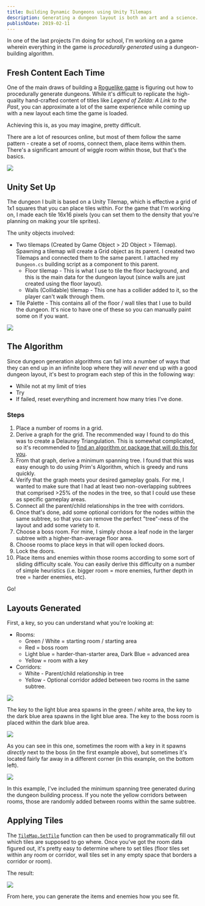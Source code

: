 ```yaml
---
title: Building Dynamic Dungeons using Unity Tilemaps
description: Generating a dungeon layout is both an art and a science. There's a lot of confusingly different approaches, and here's how I tackled the problem.
publishDate: 2019-02-11
---
```



In one of the last projects I'm doing for school, I'm working on a game wherein everything in the game is _procedurally generated_ using a dungeon-building algorithm.

## Fresh Content Each Time

One of the main draws of building a [Roguelike game](https://en.wikipedia.org/wiki/Roguelike) is figuring out how to procedurally generate dungeons. While it's difficult to replicate the high-quality hand-crafted content of titles like _Legend of Zelda: A Link to the Past_, you can approximate a lot of the same experience while coming up with a new layout each time the game is loaded. 

Achieving this is, as you may imagine, pretty difficult.

There are a lot of resources online, but most of them follow the same pattern - create a set of rooms, connect them, place items within them. There's a significant amount of wiggle room within those, but that's the basics.

<Image src={dungeonOfDeneb} />

## Unity Set Up

The dungeon I built is based on a Unity Tilemap, which is effective a grid of 1x1 squares that you can place tiles within. For the game that I'm working on, I made each tile 16x16 pixels (you can set them to the density that you're planning on making your tile sprites).

The unity objects involved:

* Two tilemaps (Created by Game Object > 2D Object > Tilemap). Spawning a tilemap will create a Grid object as its parent. I created two Tilemaps and connected them to the same parent. I attached my `Dungeon.cs` building script as a component to this parent.
    * Floor tilemap - This is what I use to tile the floor background, and this is the main data for the dungeon layout (since walls are just created using the floor layout).
    * Walls (Collidable) tilemap - This one has a collider added to it, so the player can't walk through them.
* Tile Palette - This contains all of the floor / wall tiles that I use to build the dungeon. It's nice to have one of these so you can manually paint some on if you want.

<Image src={tilePalette} />

## The Algorithm

Since dungeon generation algorithms can fall into a number of ways that they can end up in an infinite loop where they will _never_ end up with a good dungeon layout, it's best to program each step of this in the following way:

- While not at my limit of tries
- Try
- If failed, reset everything and increment how many tries I've done.

### Steps

1. Place a number of rooms in a grid.
2. Derive a graph for the grid. The recommended way I found to do this was to create a Delauney Triangulation. This is somewhat complicated, so it's recommended to [find an algorithm or package that will do this for you](http://www.personal.psu.edu/cxc11/AERSP560/DELAUNEY/13_Two_algorithms_Delauney.pdf).
3. From that graph, derive a minimum spanning tree. I found that this was easy enough to do using Prim's Algorithm, which is greedy and runs quickly.
4. Verify that the graph meets your desired gameplay goals. For me, I wanted to make sure that I had at least two non-overlapping subtrees that comprised >25% of the nodes in the tree, so that I could use these as specific gameplay areas.
5. Connect all the parent/child relationships in the tree with corridors.
6. Once that's done, add some optional corridors for the nodes within the same subtree, so that you can remove the perfect "tree"-ness of the layout and add some variety to it.
7. Choose a boss room. For mine, I simply chose a leaf node in the larger subtree with a higher-than-average floor area.
8. Choose rooms to place keys in that will open locked doors.
9. Lock the doors.
10. Place items and enemies within those rooms according to some sort of sliding difficulty scale. You can easily derive this difficulty on a number of simple heuristics (i.e. bigger room = more enemies, further depth in tree = harder enemies, etc).

Go!

## Layouts Generated

First, a key, so you can understand what you're looking at:

* Rooms:
    * Green / White = starting room / starting area
    * Red = boss room
    * Light blue = harder-than-starter area, Dark Blue = advanced area
    * Yellow = room with a key
* Corridors:
    * White - Parent/child relationship in tree
    * Yellow - Optional corridor added between two rooms in the same subtree.

<Image src={dungeonLayout1} />

The key to the light blue area spawns in the green / white area, the key to the dark blue area spawns in the light blue area. The key to the boss room is placed within the dark blue area.

<Image src={dungeonLayout2} />

As you can see in this one, sometimes the room with a key in it spawns _directly_ next to the boss (in the first example above), but sometimes it's located fairly far away in a different corner (in this example, on the bottom left).

<Image src={dungeonLayout3} />

In this example, I've included the minimum spanning tree generated during the dungeon building process. If you note the yellow corridors between rooms, those are randomly added between rooms within the same subtree.

## Applying Tiles

The [`TileMap.SetTile`](https://docs.unity3d.com/ScriptReference/Tilemaps.Tilemap.SetTile.html) function can then be used to programmatically fill out which tiles are supposed to go where. Once you've got the room data figured out, it's pretty easy to determine where to set tiles (floor tiles set within any room or corridor, wall tiles set in any empty space that borders a corridor or room).

The result:

<Image src={dungeonLayoutTiled} />

From here, you can generate the items and enemies how you see fit.
